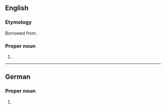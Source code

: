 ==English==

===Etymology===
Borrowed from {{bor|en|de|Ahaus}}.

===Proper noun===
{{en-proper noun}}

# {{place|en|town|s/North Rhine-Westphalia|c/Germany}}.

----

==German==
{{wikipedia}}
{{wikipedia|lang=de}}

===Proper noun===
{{head|de|proper noun}}

# {{place|de|town|s/North Rhine-Westphalia|c/Germany|t1=Ahaus}}